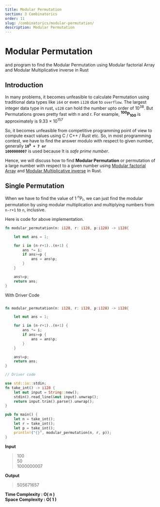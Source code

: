 ```yaml
---
title: Modular Permutation
section: 3 Combinatorics
order: 11
slug: /combinatorics/modular-permutation/
description: Modular Permutation
---
```


# Modular Permutation
and program to find the Modular Permutation using Modular factorial Array and Modular Multiplicative inverse in Rust

## Introduction

In many problems, it becomes unfeasible to calculate Permutation using traditional data types like `i64` or even `i128` due to `overflow`. The largest integer data type in rust, `u128` can hold the number upto order of 10<sup>38</sup>.
But Permutations grows pretty fast with n and r. For example, **<sup>100</sup>P<sub>100</sub>** is approximately is 9.33 × 10<sup>157</sup>

So, it becomes unfeasible from competitive programming point of view to compute exact values using C / C++ / Rust etc.
So, in most programming contest, we have to find the answer modulo with respect to given number, generally **<code>10<sup>9</sup> + 7 or 1000000007</code>** is used because It is *safe prime number*.

Hence, we will discuss how to find **Modular Permutation** or permutation of a large number with respect to a given number using [Modular factorial Array](/combinatorics/modular-factorial-array/) and [Modular Multiplicative inverse](/number-theory/modular-inverse/) in Rust.

## Single Permutation

When we have to find the value of 1 <sup>n</sup>P<sub>r</sub>, we can just find the modular permutation by using modular multiplication and multiplying numbers from `n-r+1` to `n`, inclusive.

Here is code for above implementation.

```rust
fn modular_permutation(n: i128, r: i128, p:i128) -> i128{

    let mut ans = 1;

    for i in (n-r+1)..(n+1) {
        ans *= i;
        if ans>=p {
            ans = ans%p;
        }
    }

    ans%=p;
    return ans;
}
```

With Driver Code

```rust

fn modular_permutation(n: i128, r: i128, p:i128) -> i128{

    let mut ans = 1;

    for i in (n-r+1)..(n+1) {
        ans *= i;
        if ans>=p {
            ans = ans%p;
        }
    }

    ans%=p;
    return ans;
}

// Driver code

use std::io::stdin;
fn take_int() -> i128 {
    let mut input = String::new();
    stdin().read_line(&mut input).unwrap();
    return input.trim().parse().unwrap();
}

pub fn main() {
    let n = take_int();
    let r = take_int();
    let p = take_int();
    println!("{}", modular_permutation(n, r, p));
}
```
**Input**
>100 <br/>
50 <br/>
1000000007


**Output**
>505671657

**Time Complexity : O( n )** <br/>
**Space Complexity : O( 1 )**
